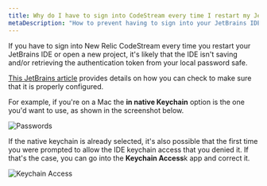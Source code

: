```yaml
---
title: Why do I have to sign into CodeStream every time I restart my JetBrains IDE?
metaDescription: "How to prevent having to sign into your JetBrains IDE every time you restart it."
---
```




If you have to sign into New Relic CodeStream every time you restart your JetBrains IDE or open a new project, it's likely that the IDE isn't saving and/or retrieving the authentication token from your local password safe.

[This JetBrains article](https://www.jetbrains.com/help/idea/reference-ide-settings-password-safe.html) provides details on how you can check to make sure that it is properly configured.

For example, if you're on a Mac the **in native Keychain** option is the one you'd want to use, as shown in the screenshot below.

<img
  alt="Passwords"
  src={jbPasswords}
/>

If the native keychain is already selected, it's also possible that the first time you were prompted to allow the IDE keychain access that you denied it. If that's the case, you can go into the **Keychain Access**k app and correct it.

<img
  alt="Keychain Access"
  src={keychainAccess}
/>
